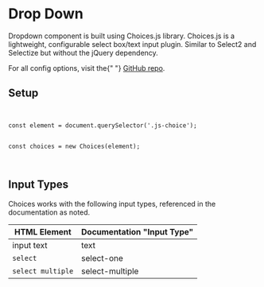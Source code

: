 
# Drop Down

<p>
  Dropdown component is built using Choices.js library. Choices.js is a
  lightweight, configurable select box/text input plugin. Similar to Select2 and
  Selectize but without the jQuery dependency.
</p>

<p>
  For all config options, visit the{" "}
  <a href="https://github.com/Choices-js/Choices">GitHub repo</a>.
</p>

## Setup

<Canvas isColumn>
  <code>
    <div>const element = document.querySelector('.js-choice');</div>
    <div>const choices = new Choices(element);</div>
  </code>
</Canvas>

## Input Types

Choices works with the following input types, referenced in the documentation as noted.

<table class="table table-bordered">
  <thead>
    <tr>
      <th scope="col">HTML Element</th>
      <th scope="col">Documentation "Input Type"</th>
    </tr>
  </thead>
  <tbody>
    <tr>
      <td>input text</td>
      <td>text</td>
    </tr>
    <tr>
      <td>
        <code>select</code>
      </td>
      <td>select-one</td>
    </tr>
    <tr>
      <td>
        <code>select multiple</code>
      </td>
      <td>select-multiple</td>
    </tr>
  </tbody>
</table>
